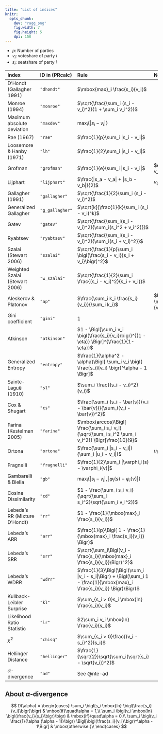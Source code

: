 ```yaml
---
title: "List of indices"
knitr: 
  opts_chunk: 
    dev: "ragg_png"
    fig.width: 7
    fig.height: 5
    dpi: 150
---
```


* $p$: Number of parties
* $v_i$: voteshare of party $i$
* $s_i$: seatshare of party $i$

|Index|ID in {PRcalc}|Rule|Note|
|:---|:---|:---|:---|
|D'Hondt (Gallagher 1991)|`"dhondt"`|$\mbox{max}_i \frac{s_i}{v_i}$||
|Monroe (1994) |`"monroe"`|$\sqrt{\frac{\sum_i (s_i - v_i)^2}{1 + \sum_i v_i^2}}$||
|Maximum absolute deviation|`"maxdev"`|$\mbox{max}_i\{|s_i - v_i|\}$||
|Rae (1967) |`"rae"`|$\frac{1}{p}\sum_i |s_i - v_i|$||
|Loosemore & Hanby (1971)|`"lh"`|$\frac{1}{2}\sum_i |s_i - v_i|$||
|Grofman|`"grofman"`|$\frac{1}{e}\sum_i |s_i - v_i|$|$e = \frac{1}{\sum_i v_i^2}$|
|Lijphart|`"lijphart"`|$\frac{|s_a - v_a| + |s_b - v_b|}{2}$|$v_a > v_b > ...$|
|Gallagher (1991)|`"gallagher"`|$\sqrt{\frac{1}{2}\sum_i (s_i - v_i)^2}$||
|Generalized Gallagher|`"g_gallagher"`|$\sqrt[k]{\frac{1}{k}\sum_i (s_i - v_i)^k}$||
|Gatev|`"gatev"`|$\sqrt{\frac{\sum_i(s_i - v_i)^2}{\sum_i(s_i^2 + v_i^2)}}$||
|Ryabtsev|`"ryabtsev"`|$\sqrt{\frac{\sum_i(s_i - v_i)^2}{\sum_i(s_i + v_i)^2}}$||
|Szalai (Stewart 2006)|`"szalai"`|$\sqrt{\frac{1}{p}\sum_i \bigl(\frac{s_i - v_i}{s_i + v_i}\bigr)^2}$||
|Weighted Szalai (Stewart 2006)|`"w_szalai"`|$\sqrt{\frac{1}{2}\sum_i \frac{(s_i - v_i)^2}{s_i + v_i}}$||
|Aleskerov & Platonov |`"ap"`|$\frac{\sum_i k_i \frac{s_i}{v_i}}{\sum_i k_i}$|$k_i = \mathbb{I}\bigl(\frac{s_i}{v_i} > 1\bigr)$|
|Gini coefficient|`"gini"`|$1$||
|Atkinson|`"atkinson"`|$1 - \Bigl[\sum_i v_i \bigl(\frac{s_i}{v_i}\bigr)^{(1 - \eta)} \Bigr]^{\frac{1}{1-\eta}}$||
|Generalized Entropy|`"entropy"`|$\frac{1}{\alpha^2 - \alpha}\Bigl[ \sum_i v_i \bigl( \frac{s_i}{v_i} \bigr)^\alpha - 1 \Bigr]$||
|Sainte-Laguë (1910)|`"sl"`|$\sum_i \frac{(s_i - v_i)^2}{v_i}$||
|Cox & Shugart|`"cs"`|$\frac{\sum_i (s_i - \bar{s})(v_i - \bar{v})}{\sum_i(v_i - \bar{v})^2}$||
|Farina (Kestelman 2005)|`"farina"`|$\mbox{arccos}\Bigl[ \frac{\sum_i s_i v_i}{\sqrt{\sum_i s_i^2 \sum_i v_i^2}} \Bigr]\frac{10}{9}$||
|Ortona|`"ortona"`|$\frac{\sum_i |s_i - v_i|}{\sum_i |u_i - v_i|}$|$u_i = \mathbb{I}(s_i = \mbox{max}_i s_i)$|
|Fragnelli|`"fragnelli"`|$\frac{1}{2}\sum_i |\varphi_i(s) - \varphi_i(v)|$||
|Gambarelli & Biella|`"gb"`|$\max_i\{|s_i - v_i|, |\varphi_i (s) - \varphi_i (v)|\}$||
|Cosine Dissimilarity|`"cd"`|$1 - \frac{\sum_i s_i v_i}{\sqrt{\sum_i s_i^2}\sqrt{\sum_i v_i^2}}$||
|Lebeda's RR (Mixture D'Hondt)|`"rr"`|$1 - \frac{1}{\mbox{max}_i \frac{s_i}{v_i}}$||
|Lebeda's ARR|`"arr"`|$\frac{1}{p}\Bigl( 1 - \frac{1}{\mbox{max}_i \frac{s_i}{v_i}} \Bigr)$||
|Lebeda's SRR|`"srr"`|$\sqrt{\sum_i\Bigl(v_i - \frac{s_i}{\mbox{max}_i \frac{s_i}{v_i}}\Bigr)^2}$||
|Lebeda's WDRR|`"wdrr"`|$\frac{1}{3}\Bigl(\Bigl(\sum_i |v_i - s_i|\Bigr) + \Bigl(\sum_i 1 - \frac{1}{\mbox{max}_i \frac{s_i}{v_i}} \Bigr)\Bigr)$||
|Kullback-Leibler Surprise|`"kl"`|$\sum_{s_i > 0}s_i \mbox{ln} \frac{s_i}{v_i}$||
|Likelihood Ratio Statistic|`"lr"`|$2\sum_i v_i \mbox{ln} \frac{v_i}{s_i}$||
|$\chi^2$|`"chisq"`|$\sum_{s_i > 0}\frac{(v_i - s_i)^2}{s_i}$||
|Hellinger Distance|`"hellinger"`|$\frac{1}{\sqrt{2}}\sqrt{\sum_i(\sqrt{s_i} - \sqrt{v_i})^2}$||
|$\alpha$-divergence|`"ad"`|See @nte-ad||

:::{#nte-ad .callout-note collapse="true"}
## About $\alpha$-divergence\

$$
D(\alpha) = \begin{cases}
\sum_i \bigl(s_i \mbox{ln} \bigl(\frac{s_i}{v_i}\bigr)\bigr) & \mbox{if}\quad\alpha = 1,\\
\sum_i \bigl(v_i \mbox{ln} \bigl(\frac{v_i}{s_i}\bigr)\bigr)  & \mbox{if}\quad\alpha = 0,\\
\sum_i \bigl(v_i \frac{1}{\alpha (\alpha - 1)}\bigr) \Bigl[\bigl(\frac{s_i}{v_i}\bigr)^\alpha - 1\Bigr] & \mbox{otherwise.}\\
\end{cases}
$$

:::
